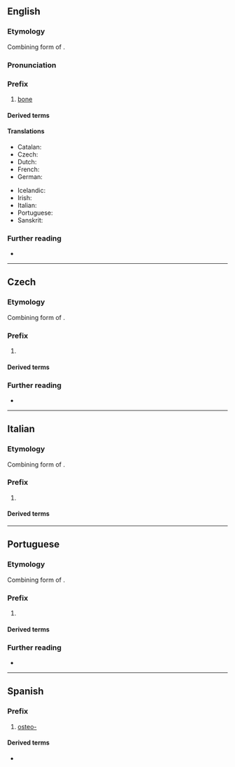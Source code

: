 {{also|osteo|ostéo-}}
==English==

===Etymology===
Combining form of {{der|en|grc|ὀστέον||bone}}.

===Pronunciation===
{{IPA|en|/ɑstioʊ̯/}}

===Prefix===
{{en-prefix}}

# [[bone]]

====Derived terms====
{{prefixsee|en}}

====Translations====
{{trans-top|bone}}
* Catalan: {{t|ca|osteo-}}
* Czech: {{t|cs|osteo-}}
* Dutch: {{t|nl|osteo}}
* French: {{t+|fr|ostéo-}}
* German: {{t|de|osteo-}}
{{trans-mid}}
* Icelandic: {{t|is|bein-}}
* Irish: {{t|ga|oisté-}}
* Italian: {{t+|it|osteo-}}
* Portuguese: {{t|pt|osteo-}}
* Sanskrit: {{t+|sa|अस्थि|n}}
{{trans-bottom}}

===Further reading===
* {{pedia|list of diseases starting with O#Osteo}}

----

==Czech==

===Etymology===
Combining form of {{der|cs|grc|ὀστέον||bone}}.

===Prefix===
{{cs-pref}}

# {{l|en|osteo-}}

====Derived terms====
{{prefixsee|cs}}

===Further reading===
* {{R:Slovnik afixu}}

----

==Italian==

===Etymology===
Combining form of {{der|it|grc|ὀστέον||bone}}.

===Prefix===
{{head|it|prefix}}

# {{lb|it|anatomy}} {{l|en|osteo-}}

====Derived terms====
{{prefixsee|it}}

----

==Portuguese==

===Etymology===
Combining form of {{der|pt|grc|ὀστέον||bone}}.

===Prefix===
{{head|pt|prefix}}

# {{l|en|osteo-}}

====Derived terms====
{{prefixsee|pt}}

===Further reading===
* {{R:Priberam}}

----

==Spanish==

===Prefix===
{{es-prefix}}

# [[#English|osteo-]]

====Derived terms====
* {{prefixsee|es}}
